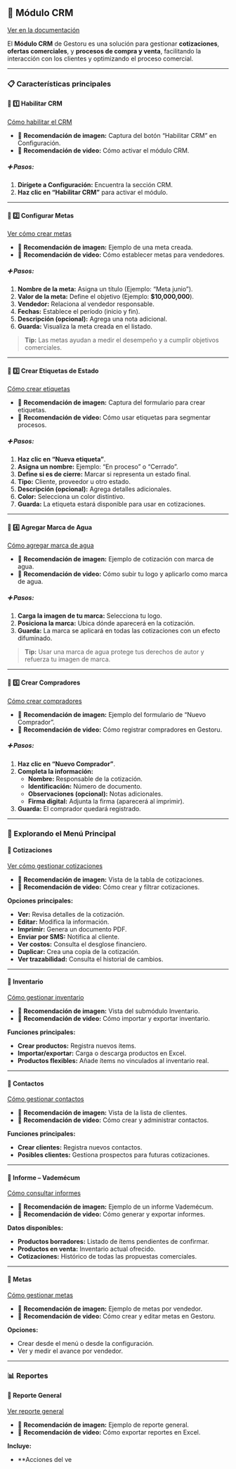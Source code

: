 ## 🤝 Módulo CRM  
[Ver en la documentación](https://ayuda.gestoru.com/ayuda/crm)  

El **Módulo CRM** de Gestoru es una solución para gestionar **cotizaciones**, **ofertas comerciales**, y **procesos de compra y venta**, facilitando la interacción con los clientes y optimizando el proceso comercial.  

---

### 📋 Características principales  

#### 📌 1️⃣ Habilitar CRM  
[Cómo habilitar el CRM](https://ayuda.gestoru.com/ayuda/crm/habilitar)  

- 📸 **Recomendación de imagen:** Captura del botón “Habilitar CRM” en Configuración.  
- 🎥 **Recomendación de video:** Cómo activar el módulo CRM.  

##### ➕ Pasos:  
1. **Dirígete a Configuración:** Encuentra la sección CRM.  
2. **Haz clic en “Habilitar CRM”** para activar el módulo.  

---

#### 📌 2️⃣ Configurar Metas  
[Ver cómo crear metas](https://ayuda.gestoru.com/ayuda/crm/metas)  

- 📸 **Recomendación de imagen:** Ejemplo de una meta creada.  
- 🎥 **Recomendación de video:** Cómo establecer metas para vendedores.  

##### ➕ Pasos:  
1. **Nombre de la meta:** Asigna un título (Ejemplo: “Meta junio”).  
2. **Valor de la meta:** Define el objetivo (Ejemplo: **$10,000,000**).  
3. **Vendedor:** Relaciona al vendedor responsable.  
4. **Fechas:** Establece el período (inicio y fin).  
5. **Descripción (opcional):** Agrega una nota adicional.  
6. **Guarda:** Visualiza la meta creada en el listado.  

> **Tip:** Las metas ayudan a medir el desempeño y a cumplir objetivos comerciales.  

---

#### 📌 3️⃣ Crear Etiquetas de Estado  
[Cómo crear etiquetas](https://ayuda.gestoru.com/ayuda/crm/etiquetas)  

- 📸 **Recomendación de imagen:** Captura del formulario para crear etiquetas.  
- 🎥 **Recomendación de video:** Cómo usar etiquetas para segmentar procesos.  

##### ➕ Pasos:  
1. **Haz clic en “Nueva etiqueta”**.  
2. **Asigna un nombre:** Ejemplo: “En proceso” o “Cerrado”.  
3. **Define si es de cierre:** Marcar si representa un estado final.  
4. **Tipo:** Cliente, proveedor u otro estado.  
5. **Descripción (opcional):** Agrega detalles adicionales.  
6. **Color:** Selecciona un color distintivo.  
7. **Guarda:** La etiqueta estará disponible para usar en cotizaciones.  

---

#### 📌 4️⃣ Agregar Marca de Agua  
[Cómo agregar marca de agua](https://ayuda.gestoru.com/ayuda/crm/marca-agua)  

- 📸 **Recomendación de imagen:** Ejemplo de cotización con marca de agua.  
- 🎥 **Recomendación de video:** Cómo subir tu logo y aplicarlo como marca de agua.  

##### ➕ Pasos:  
1. **Carga la imagen de tu marca:** Selecciona tu logo.  
2. **Posiciona la marca:** Ubica dónde aparecerá en la cotización.  
3. **Guarda:** La marca se aplicará en todas las cotizaciones con un efecto difuminado.  

> **Tip:** Usar una marca de agua protege tus derechos de autor y refuerza tu imagen de marca.  

---

#### 📌 5️⃣ Crear Compradores  
[Cómo crear compradores](https://ayuda.gestoru.com/ayuda/crm/compradores)  

- 📸 **Recomendación de imagen:** Ejemplo del formulario de “Nuevo Comprador”.  
- 🎥 **Recomendación de video:** Cómo registrar compradores en Gestoru.  

##### ➕ Pasos:  
1. **Haz clic en “Nuevo Comprador”**.  
2. **Completa la información:**  
   - **Nombre:** Responsable de la cotización.  
   - **Identificación:** Número de documento.  
   - **Observaciones (opcional):** Notas adicionales.  
   - **Firma digital:** Adjunta la firma (aparecerá al imprimir).  
3. **Guarda:** El comprador quedará registrado.  

---

### 📂 Explorando el Menú Principal  

#### 📌 Cotizaciones  
[Ver cómo gestionar cotizaciones](https://ayuda.gestoru.com/ayuda/crm/cotizaciones)  

- 📸 **Recomendación de imagen:** Vista de la tabla de cotizaciones.  
- 🎥 **Recomendación de video:** Cómo crear y filtrar cotizaciones.  

**Opciones principales:**  
- **Ver:** Revisa detalles de la cotización.  
- **Editar:** Modifica la información.  
- **Imprimir:** Genera un documento PDF.  
- **Enviar por SMS:** Notifica al cliente.  
- **Ver costos:** Consulta el desglose financiero.  
- **Duplicar:** Crea una copia de la cotización.  
- **Ver trazabilidad:** Consulta el historial de cambios.  

---

#### 📌 Inventario  
[Cómo gestionar inventario](https://ayuda.gestoru.com/ayuda/crm/inventario)  

- 📸 **Recomendación de imagen:** Vista del submódulo Inventario.  
- 🎥 **Recomendación de video:** Cómo importar y exportar inventario.  

**Funciones principales:**  
- **Crear productos:** Registra nuevos ítems.  
- **Importar/exportar:** Carga o descarga productos en Excel.  
- **Productos flexibles:** Añade ítems no vinculados al inventario real.  

---

#### 📌 Contactos  
[Cómo gestionar contactos](https://ayuda.gestoru.com/ayuda/crm/contactos)  

- 📸 **Recomendación de imagen:** Vista de la lista de clientes.  
- 🎥 **Recomendación de video:** Cómo crear y administrar contactos.  

**Funciones principales:**  
- **Crear clientes:** Registra nuevos contactos.  
- **Posibles clientes:** Gestiona prospectos para futuras cotizaciones.  

---

#### 📌 Informe – Vademécum  
[Cómo consultar informes](https://ayuda.gestoru.com/ayuda/crm/informes)  

- 📸 **Recomendación de imagen:** Ejemplo de un informe Vademécum.  
- 🎥 **Recomendación de video:** Cómo generar y exportar informes.  

**Datos disponibles:**  
- **Productos borradores:** Listado de ítems pendientes de confirmar.  
- **Productos en venta:** Inventario actual ofrecido.  
- **Cotizaciones:** Histórico de todas las propuestas comerciales.  

---

#### 📌 Metas  
[Cómo gestionar metas](https://ayuda.gestoru.com/ayuda/crm/metas)  

- 📸 **Recomendación de imagen:** Ejemplo de metas por vendedor.  
- 🎥 **Recomendación de video:** Cómo crear y editar metas en Gestoru.  

**Opciones:**  
- Crear desde el menú o desde la configuración.  
- Ver y medir el avance por vendedor.  

---

### 📊 Reportes  

#### 📌 Reporte General  
[Ver reporte general](https://ayuda.gestoru.com/ayuda/crm/reportes/general)  

- 📸 **Recomendación de imagen:** Ejemplo de reporte general.  
- 🎥 **Recomendación de video:** Cómo exportar reportes en Excel.  

**Incluye:**  
- **Acciones del ve

